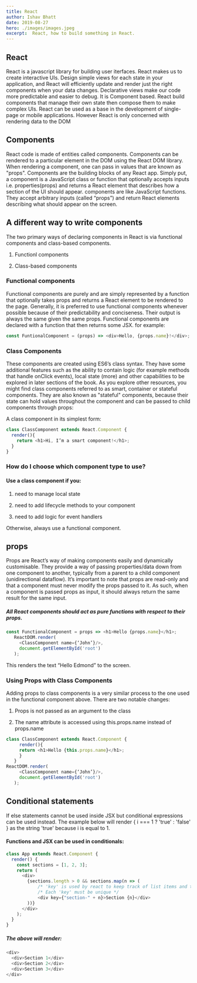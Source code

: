 ```yaml
---
title: React
author: Ishav Bhatt
date: 2019-08-27	
hero: ./images/images.jpeg
excerpt:  React, how to build something in React.
---
```



##  React

React is a javascript library for building user iterfaces. React makes us to create interactive UIs. Design simple views for each state in your application, and React will efficiently update and render just the right components when your data changes. Declarative views make our code more predictable and easier to debug. It is Component based. React build components that manage their own state  then compose them to make complex UIs. React can be used as a base in the development of single-page or mobile applications. However React is only concerned with rendering data to the DOM

## Components

React code is made of entities called components. Components can be rendered to a particular element in the DOM using the React DOM library. When rendering a component, one can pass in values that are known as "props". Components are the building blocks of any React app.  Simply put, a component is a JavaScript class or function that optionally accepts inputs i.e. properties(props) and returns a React element that describes how a section of the UI should appear. components are like JavaScript functions. They accept arbitrary inputs (called “props”) and return React elements describing what should appear on the screen.

## A different way to write components

The two primary ways of declaring components in React is via functional components and class-based components.

1. Functionl components

2. Class-based components

### Functional components

Functional components are purely  and are simply represented by a function that optionally takes props and returns a React element to be rendered to the page. Generally, it is preferred to use functional components whenever possible because of their predictability and conciseness. Their output is always the same given the same props. Functional components are declared with a function that then returns some JSX. for example:

```javascript
const FuntionalComponent = (props) => <div>Hello, {props.name}!</div>;

```

### Class Components

These components are created using ES6’s class syntax. They have some additional features such as the ability to contain logic (for example methods that handle onClick events), local state (more) and other capabilities to be explored in later sections of the book. As you explore other resources, you might find class components referred to as smart, container or stateful components. They are also known as "stateful" components, because their state can hold values throughout the component and can be passed to child components through props:

A class component in its simplest form:

```javascript
class ClassComponent extends React.Component {
  render(){
    return <h1>Hi, I’m a smart component!</h1>;
  }
}

```
### How do I choose which component type to use?

#### Use a class component if you:

1. need to manage local state

2. need to add lifecycle methods to your component

3. need to add logic for event handlers

Otherwise, always use a functional component.

## props

Props are React’s way of making components easily and dynamically customisable. They provide a way of passing properties/data down from one component to another, typically from a parent to a child component (unidirectional dataflow). It’s important to note that props are read-only and that a component must never modify the props passed to it. As such, when a component is passed props as input, it should always return the same result for the same input.

##### All React components should act as pure functions with respect to their props.

```javascript
const FunctionalComponent = props => <h1>Hello {props.name}</h1>;
   ReactDOM.render(
     <ClassComponent name={‘John’}/>,
     document.getElementById('root')
   );

```
This renders the text “Hello Edmond” to the screen.

### Using Props with Class Components

Adding props to class components is a very similar process to the one used in the functional component above. There are two notable changes:

1. Props is not passed as an argument to the class

2. The name attribute is accessed using this.props.name instead of props.name


```javascript
class ClassComponent extends React.Component {
     render(){
     return <h1>Hello {this.props.name}</h1>;
     }
   }
ReactDOM.render(
     <ClassComponent name={‘John’}/>,
     document.getElementById('root')
   );

```

## Conditional statements

If else statements cannot be used inside JSX but conditional expressions can be used instead. The example below will render { i === 1 ? 'true' : 'false' } as the string 'true' because i is equal to 1.

#### Functions and JSX can be used in conditionals:

```javascript
class App extends React.Component {
  render() {
    const sections = [1, 2, 3];
    return (
      <div>
        {sections.length > 0 && sections.map(n => (
            /* 'key' is used by react to keep track of list items and their changes */
            /* Each 'key' must be unique */
            <div key={"section-" + n}>Section {n}</div>
        ))}
      </div>
    );
  }
}

```
##### The above will render:
```javascript
<div>
  <div>Section 1</div>
  <div>Section 2</div>
  <div>Section 3</div>
</div>


```